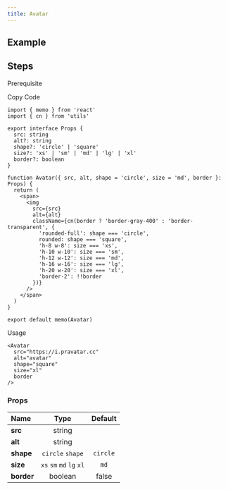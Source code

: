 ```yaml
---
title: Avatar
---
```


## Example

<Storybook url="https://workshop.kidow.me/?path=/docs/components-avatar-v1--docs" />

## Steps

<Steps>

<Step>Prerequisite</Step>

<Blocks>
  <LinkBlock icon="utils" name="cn" slug="/utils/cn" />
</Blocks>

<Step>Copy Code</Step>

```tsx title="components/Alert/index.tsx"
import { memo } from 'react'
import { cn } from 'utils'

export interface Props {
  src: string
  alt?: string
  shape?: 'circle' | 'square'
  size?: 'xs' | 'sm' | 'md' | 'lg' | 'xl'
  border?: boolean
}

function Avatar({ src, alt, shape = 'circle', size = 'md', border }: Props) {
  return (
    <span>
      <img
        src={src}
        alt={alt}
        className={cn(border ? 'border-gray-400' : 'border-transparent', {
          'rounded-full': shape === 'circle',
          rounded: shape === 'square',
          'h-8 w-8': size === 'xs',
          'h-10 w-10': size === 'sm',
          'h-12 w-12': size === 'md',
          'h-16 w-16': size === 'lg',
          'h-20 w-20': size === 'xl',
          'border-2': !!border
        })}
      />
    </span>
  )
}

export default memo(Avatar)
```

<Step>Usage</Step>

```tsx
<Avatar
  src="https://i.pravatar.cc"
  alt="avatar"
  shape="square"
  size="xl"
  border
/>
```

</Steps>

### Props

| Name                |           Type           | Default  |
| :------------------ | :----------------------: | :------: |
| **src**<Required /> |          string          |          |
| **alt**             |          string          |          |
| **shape**           |     `circle` `shape`     | `circle` |
| **size**            | `xs` `sm` `md` `lg` `xl` |   `md`   |
| **border**          |         boolean          |  false   |
